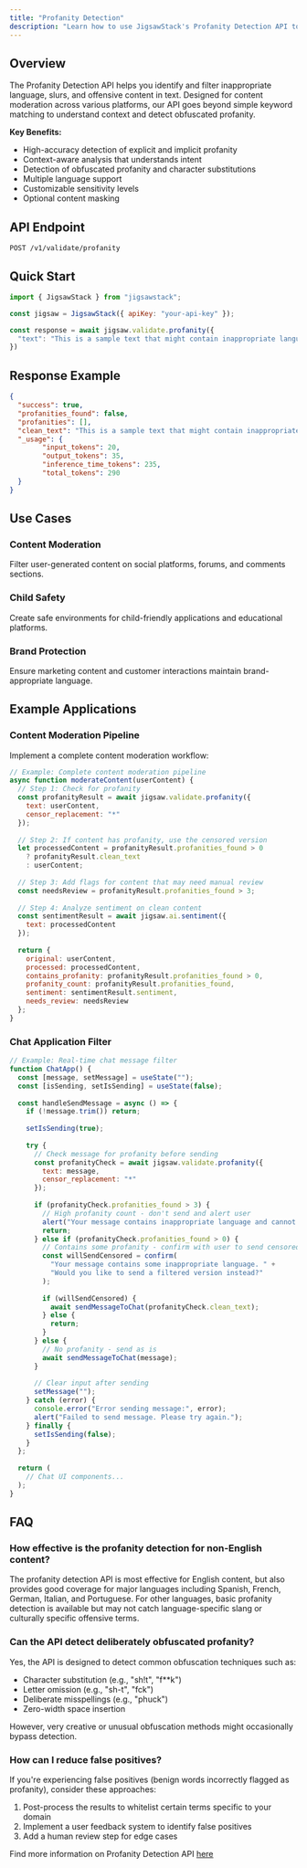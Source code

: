 ```yaml
---
title: "Profanity Detection"
description: "Learn how to use JigsawStack's Profanity Detection API to identify and filter inappropriate content"
---
```


## Overview

The Profanity Detection API helps you identify and filter inappropriate language, slurs, and offensive content in text. Designed for content moderation across various platforms, our API goes beyond simple keyword matching to understand context and detect obfuscated profanity.

**Key Benefits:**
- High-accuracy detection of explicit and implicit profanity
- Context-aware analysis that understands intent
- Detection of obfuscated profanity and character substitutions
- Multiple language support
- Customizable sensitivity levels
- Optional content masking


## API Endpoint

```
POST /v1/validate/profanity
```

## Quick Start

```javascript Javascript
import { JigsawStack } from "jigsawstack";

const jigsaw = JigsawStack({ apiKey: "your-api-key" });

const response = await jigsaw.validate.profanity({
  "text": "This is a sample text that might contain inappropriate language."
})
```

## Response Example

```json
{
  "success": true,
  "profanities_found": false,
  "profanities": [],
  "clean_text": "This is a sample text that might contain inappropriate language.",
  "_usage": {
        "input_tokens": 20,
        "output_tokens": 35,
        "inference_time_tokens": 235,
        "total_tokens": 290
  }
}
```
## Use Cases

### Content Moderation
Filter user-generated content on social platforms, forums, and comments sections.

### Child Safety
Create safe environments for child-friendly applications and educational platforms.

### Brand Protection
Ensure marketing content and customer interactions maintain brand-appropriate language.

## Example Applications

### Content Moderation Pipeline

Implement a complete content moderation workflow:

```javascript
// Example: Complete content moderation pipeline
async function moderateContent(userContent) {
  // Step 1: Check for profanity
  const profanityResult = await jigsaw.validate.profanity({
    text: userContent,
    censor_replacement: "*"
  });
  
  // Step 2: If content has profanity, use the censored version
  let processedContent = profanityResult.profanities_found > 0 
    ? profanityResult.clean_text 
    : userContent;
  
  // Step 3: Add flags for content that may need manual review
  const needsReview = profanityResult.profanities_found > 3;
  
  // Step 4: Analyze sentiment on clean content
  const sentimentResult = await jigsaw.ai.sentiment({
    text: processedContent
  });
  
  return {
    original: userContent,
    processed: processedContent,
    contains_profanity: profanityResult.profanities_found > 0,
    profanity_count: profanityResult.profanities_found,
    sentiment: sentimentResult.sentiment,
    needs_review: needsReview
  };
}
```

### Chat Application Filter

```javascript
// Example: Real-time chat message filter
function ChatApp() {
  const [message, setMessage] = useState("");
  const [isSending, setIsSending] = useState(false);
  
  const handleSendMessage = async () => {
    if (!message.trim()) return;
    
    setIsSending(true);
    
    try {
      // Check message for profanity before sending
      const profanityCheck = await jigsaw.validate.profanity({
        text: message,
        censor_replacement: "*"
      });
      
      if (profanityCheck.profanities_found > 3) {
        // High profanity count - don't send and alert user
        alert("Your message contains inappropriate language and cannot be sent.");
        return;
      } else if (profanityCheck.profanities_found > 0) {
        // Contains some profanity - confirm with user to send censored version
        const willSendCensored = confirm(
          "Your message contains some inappropriate language. " +
          "Would you like to send a filtered version instead?"
        );
        
        if (willSendCensored) {
          await sendMessageToChat(profanityCheck.clean_text);
        } else {
          return;
        }
      } else {
        // No profanity - send as is
        await sendMessageToChat(message);
      }
      
      // Clear input after sending
      setMessage("");
    } catch (error) {
      console.error("Error sending message:", error);
      alert("Failed to send message. Please try again.");
    } finally {
      setIsSending(false);
    }
  };
  
  return (
    // Chat UI components...
  );
}
```

## FAQ

### How effective is the profanity detection for non-English content?

The profanity detection API is most effective for English content, but also provides good coverage for major languages including Spanish, French, German, Italian, and Portuguese. For other languages, basic profanity detection is available but may not catch language-specific slang or culturally specific offensive terms.

### Can the API detect deliberately obfuscated profanity?

Yes, the API is designed to detect common obfuscation techniques such as:
- Character substitution (e.g., "sh!t", "f**k")
- Letter omission (e.g., "sh-t", "fck")
- Deliberate misspellings (e.g., "phuck")
- Zero-width space insertion

However, very creative or unusual obfuscation methods might occasionally bypass detection.

### How can I reduce false positives?

If you're experiencing false positives (benign words incorrectly flagged as profanity), consider these approaches:
1. Post-process the results to whitelist certain terms specific to your domain
2. Implement a user feedback system to identify false positives
3. Add a human review step for edge cases

<Note>Find more information on Profanity Detection API [here](/docs/api-reference/validate/profanity)</Note>
